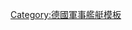 {{Navbox
|name  = 德國巡洋艦
|title = [[德国巡洋舰]]
|state = {{{state|autocollapse}}}
|style = wide
|bodyclass = hlist
|image = [[Image:War Ensign of Germany (1867-1892).svg|70px]]<br/><br/>[[Image:War Ensign of Germany (1892-1903).svg|70px]]<br/><br/>[[Image:War Ensign of Germany (1903-1918).svg|70px]]<br/><br/>[[Image:War Ensign of Germany (1921-1933).svg|70px]]<br/><br/>[[Image:War Ensign of Germany (1933-1935).svg|70px]]<br/><br/>[[Image:War Ensign of Germany (1935-1938).svg|70px]]<br/><br/>[[Image:War ensign of Germany (1938–1945).svg|70px]]
|above = ''斜體字''為未建成艦

|group1 = <div style="text-align: center;">[[德国重巡洋舰列表|重巡洋艦]]</div>
|list1 =
{{Navbox|child
  |evenodd = swap
|group1 = <div style="text-align: center;">[[德国级装甲舰|德國級]]<sup><small>註1</small></sup></div>
|list1 =
* [[德國號裝甲艦|德國號／呂佐號]]
* [[舍尔将军号装甲舰|舍爾海軍上將號]]
* [[施佩伯爵将军号装甲舰|施佩伯爵將軍號]]

|group2 = [[希佩尔海军上将级重巡洋舰|希佩爾海軍上將級]]
|list2 =
* [[希佩爾海軍上將號重巡洋艦|希佩爾海軍上將號]]
* [[布呂歇爾號重巡洋艦|布呂歇爾號]]
* [[欧根亲王号重巡洋舰|歐根親王號]]
* ''[[塞德利茨號重巡洋艦|塞德利茨號]]''
* ''[[吕措号重巡洋舰|呂佐號]]''
}}

|group2 = <div style="text-align: center;">[[德国轻巡洋舰列表|輕巡洋艦]]</div>
|list2 =
{{Navbox|child
  |evenodd = swap
|group1 = <div style="text-align: center;">[[瞪羚级小巡洋舰|瞪羚級]]</div>
|list1 =
* [[瞪羚号小巡洋舰|瞪羚號]]
* [[尼俄伯号小巡洋舰|尼俄伯號]]
* [[宁芙号小巡洋舰|寧芙號]]
* [[忒提斯号小巡洋舰|忒提斯號]]
* [[阿里阿德涅号小巡洋舰|阿里阿德涅號]]
* [[阿玛宗号小巡洋舰|亞馬遜號]]
* [[美杜莎号小巡洋舰|美杜莎號]]
* [[女性之赞号小巡洋舰|女性之贊號]]
* [[阿科纳号小巡洋舰|阿科納號]]
* [[温蒂妮号小巡洋舰|溫蒂妮號]]

|group2 = <div style="text-align: center;">[[不来梅级小巡洋舰|不萊梅級]]</div>
|list2 =
* [[不来梅号小巡洋舰|不萊梅號]]
* [[汉堡号小巡洋舰|漢堡號]]
* [[柏林号小巡洋舰|柏林號]]
* [[吕贝克号小巡洋舰|呂貝克號]]
* [[慕尼黑号小巡洋舰|慕尼黑號]]
* [[莱比锡号小巡洋舰|萊比錫號]]
* [[但泽号小巡洋舰|但澤號]]

|group3 = [[柯尼斯堡级小巡洋舰 (1905年)|柯尼斯堡級 (1905年)]]
|list3 =
* [[柯尼斯堡号小巡洋舰 (1905年)|柯尼斯堡號]]
* [[纽伦堡号小巡洋舰 (1906年)|紐倫堡號]]
* [[斯图加特号小巡洋舰|斯圖加特號]]
* [[斯德丁号小巡洋舰|斯德丁號]]

|group4 = <div style="text-align: center;">[[德累斯顿级小巡洋舰|德累斯頓級]]</div>
|list4 =
* [[德累斯顿号小巡洋舰 (1907年)|德累斯頓號]]
* [[埃姆登号小巡洋舰 (1908年)|埃姆登號]]

|group5 = <div style="text-align: center;">[[科尔贝格级小巡洋舰|科爾貝格級]]</div>
|list5 =
* [[科尔贝格号小巡洋舰|科爾貝格號]]
* [[美因茨号小巡洋舰|美因茨號]]
* [[科隆号小巡洋舰 (1909年)|科隆號]]
* [[奥格斯堡号小巡洋舰|奧格斯堡號]]

|group6 = <div style="text-align: center;">[[马格德堡级小巡洋舰|馬德堡級]]</div>
|list6 =
* [[马格德堡号小巡洋舰|馬德堡號]]
* [[布雷斯劳号小巡洋舰|布雷斯勞號]]
* [[斯特拉斯堡号小巡洋舰|史特拉斯堡號]]
* [[施特拉尔松德号小巡洋舰|施特拉爾松德號]]

|group7 = <div style="text-align: center;">[[卡尔斯鲁厄级小巡洋舰|卡爾斯魯厄級]]</div>
|list7 =
* [[卡尔斯鲁厄号小巡洋舰 (1912年)|卡爾斯魯厄號]]
* [[罗斯托克号小巡洋舰 (1912年)|羅斯托克號]]

|group8 = <div style="text-align: center;">[[格劳登茨级小巡洋舰|格勞登茲級]]</div>
|list8 =
* [[格劳登茨号小巡洋舰|格勞登茲號]]
* [[雷根斯堡号小巡洋舰|雷根斯堡號]]

|group9 = <div style="text-align: center;">[[皮劳级小巡洋舰|皮勞級]]</div>
|list9 =
* [[皮劳号小巡洋舰|皮勞號]]
* [[埃尔宾号小巡洋舰|埃爾賓號]]

|group10 = <div style="text-align: center;">[[威斯巴登级小巡洋舰|威斯巴登級]]</div>
|list10 =
* [[威斯巴登号小巡洋舰 (1915年)|威斯巴登號]]
* [[法兰克福号小巡洋舰|法蘭克福號]]

|group11 = [[柯尼斯堡级小巡洋舰 (1915年)|柯尼斯堡級 (1915年)]]
|list11 =
* [[柯尼斯堡号小巡洋舰 (1915年)|柯尼斯堡號]]
* [[卡尔斯鲁厄号小巡洋舰 (1916年)|卡爾斯魯厄號]]
* [[埃姆登号小巡洋舰 (1916年)|埃姆登號]]
* [[纽伦堡号小巡洋舰 (1916年)|紐倫堡號]]

|group12 = <div style="text-align: center;">[[科隆级小巡洋舰|科隆級]]</div>
|list12 =
* [[科隆号小巡洋舰 (1916年)|科隆號]]
* [[德累斯顿号小巡洋舰 (1917年)|德累斯頓號]]
* ''[[威斯巴登号小巡洋舰 (1917年)|威斯巴登號]]''
* ''[[马格德堡号小巡洋舰 (1917年)|馬德堡號]]''
* ''[[莱比锡号小巡洋舰 (1918年)|萊比錫號]]''
* ''[[罗斯托克号小巡洋舰 (1918年)|羅斯托克號]]''
* ''[[女性之赞号小巡洋舰 (1918年)|女性之贊號]]''
* ''科隆代艦''
* ''埃姆登代艦''
* ''卡爾斯魯厄代艦''

|group13 = [[柯尼斯堡级轻巡洋舰|柯尼斯堡級 (1927年)]]
|list13 =
* [[柯尼斯堡号轻巡洋舰|柯尼斯堡號]]
* [[卡尔斯鲁厄号轻巡洋舰|卡爾斯魯厄號]]
* [[科隆号轻巡洋舰|科隆號]]

|group14 = <div style="text-align: center;">[[萊比錫級輕巡洋艦|萊比錫級]]</div>
|list14 =
* [[萊比錫號輕巡洋艦|萊比錫號]]
* [[紐倫堡號輕巡洋艦|紐倫堡號]]

|group15 = <div style="text-align: center;">無同級艦</div>
|list15 =
* {{link-en|赫拉號通報艦|SMS Hela|赫拉號}}<sup><small>註2</small></sup>
* [[埃姆登号轻巡洋舰|埃姆登號]]
}}

|group3 = <div style="text-align: center;">[[德国装甲巡洋舰列表|裝甲巡洋艦]]</div>
|list3 =
{{Navbox|child
  |evenodd = swap
|group1 = [[阿达尔贝特亲王级大巡洋舰|阿達爾貝特親王級]]
|list1 =
* [[阿达尔贝特亲王号大巡洋舰|阿達爾貝特親王號]]
* [[腓特烈·卡尔号大巡洋舰|腓特烈·卡爾號]]

|group2 = <div style="text-align: center;">[[罗恩级大巡洋舰|羅恩級]]</div>
|list2 =
* [[罗恩号大巡洋舰|羅恩號]]
* [[约克号大巡洋舰|約克號]]

|group3 = <div style="text-align: center;">[[沙恩霍斯特级大巡洋舰|沙恩霍斯特級]]</div>
|list3 =
* [[沙恩霍斯特号大巡洋舰|沙恩霍斯特號]]
* [[格奈森瑙号大巡洋舰|格奈森瑙號]]

|group4 = <div style="text-align: center;">無同級艦</div>
|list4 =
* [[俾斯麦首爵号装甲巡洋舰|俾斯麥首爵號]]
* [[海因里希亲王号装甲巡洋舰|海因里希親王號]]
* [[布吕歇尔号大巡洋舰|布呂歇爾號]]
}}

|group4 = <div style="text-align: center;">[[德国防护巡洋舰列表|防護巡洋艦]]</div>
|list4 =
{{Navbox|child
  |evenodd = swap
|group1 = <div style="text-align: center;">[[伊伦娜级防护巡洋舰|伊倫娜級]]</div>
|list1 =
* [[伊伦娜号防护巡洋舰|伊倫娜號]]
* [[威廉王妃号防护巡洋舰|威廉王妃號]]

|group2 = [[维多利亚·路易丝级防护巡洋舰|維多利亞·路易絲級]]
|list2 =
* [[维多利亚·路易丝号防护巡洋舰|維多利亞·路易絲號]]
* [[赫塔号防护巡洋舰|赫塔號]]
* [[弗蕾亚号防护巡洋舰|弗蕾亞號]]
* [[菲内塔号防护巡洋舰|菲內塔號]]
* [[汉萨号防护巡洋舰|漢薩號]]

|group3 = <div style="text-align: center;">無同級艦</div>
|list3 =
* [[奥古斯塔皇后号防护巡洋舰|奧古斯塔皇后號]]
}}

|group5 = [[德国无防护巡洋舰列表|無防護巡洋艦]]
|list5 =
{{Navbox|child
  |evenodd = swap
|group1 = <div style="text-align: center;">{{link-en|燕子級無防護巡洋艦|Schwalbe-class cruiser|燕子級}}</div>
|list1 =
* {{link-en|燕子號無防護巡洋艦|SMS Schwalbe|燕子號}}
* {{link-en|食雀鷹號無防護巡洋艦|SMS Sperber|食雀鷹號}}

|group2 = <div style="text-align: center;">{{link-en|美洲鷹級無防護巡洋艦|Bussard-class cruiser|美洲鷹級}}</div>
|list2 =
* {{link-en|美洲鷹號無防護巡洋艦|SMS Bussard|美洲鷹號}}
* {{link-en|隼號無防護巡洋艦|SMS Falke|隼號}}
* {{link-en|海鷹號無防護巡洋艦|SMS Seeadler|海鷹號}}
* {{link-en|禿鷲號無防護巡洋艦|SMS Condor|禿鷲號}}
* {{link-en|鸕鶿號無防護巡洋艦|SMS Cormoran (1892)|鸕鶿號}}
* {{link-en|兀鷹號無防護巡洋艦|SMS Geier|兀鷹號}}

|group3 = 無同級艦
|list3 =
* {{link-en|吉菲昂號無防護巡洋艦|SMS Gefion|吉菲昂號}}
}}

|group6 = <div style="text-align: center;">[[布雷巡洋舰|佈雷巡洋艦]]</div>
|list6 =
{{Navbox|child
  |evenodd = swap
|group1 = {{link-en|鸚鵡螺級佈雷巡洋艦|Nautilus-class minelayer|鸚鵡螺級}}
|list1 =
* {{link-en|鸚鵡螺號佈雷巡洋艦|SMS Nautilus (1906)|鸚鵡螺號}}
* {{link-en|信天翁號佈雷巡洋艦|SMS Albatross (1907)|信天翁號}}

|group2 = <div style="text-align: center;">[[丽蝇级布雷巡洋舰|麗蠅級]]</div>
|list2 =
* [[丽蝇号布雷巡洋舰|麗蠅號]]
* [[牛虻号布雷巡洋舰|牛虻號]]
}}

|group7 = 其它未建成艦
|list7 =
{{Navbox|child
  |evenodd = swap
|group1 = 重巡洋艦
|list1 =
{{Navbox|child
  |evenodd = swap
|group1 = ''[[D級裝甲艦|D級]]''<sup><small>註3</small></sup>
|list1 =
* ''D艦 / 艾爾薩斯代艦''
* ''E艦 / 黑森代艦''

|group2 = ''[[P級裝甲艦|P級]]''<sup><small>註3</small></sup>
|list2 =
* ''P1''
* ''P2''
* ''P3''
* ''P4''
* ''P5''
* ''P6''
* ''P7''
* ''P8''
* ''P9''
* ''P10''
* ''P11''
* ''P12''
}}

|group2 = 輕巡洋艦
|list2 =
{{Navbox|child
  |evenodd = swap
|group1 = <div style="text-align: center;">''[[舰队巡洋舰|FK方案]]''</div>
|list1 =
* 不適用

|group2 = <div style="text-align: center;">''[[M級輕巡洋艦|M級]]''</div>
|list2 =
* ''M艦''
* ''N艦''
* ''O艦''
* ''P艦''

|group3 = ''改良M級''<sup><small>註4</small></sup>
|list3 =
* ''Q艦''
* ''R艦''

|group4 = ''[[遠洋偵察級輕巡洋艦|遠洋偵察級]]''
|list4 =
* ''SP1 / Z40''
* ''SP2 / Z41''
* ''SP3 / Z42''
* ''SP4''
* ''SP5''
* ''SP6''
}}
}}

|below =
<small>註1：此艦級原本分類為「裝甲艦」，1940年間重新分類為「重巡洋艦」</small><br/><small>註2：此艦原本分類為「通報艦」，1899年間重新分類為「輕巡洋艦」</small><br/><small>註3：此艦級在設計時分類為「裝甲艦」，但性能規格上實際分類為「重巡洋艦」</small><br/><small>註4：此艦級為M級放大版本，設計上與M級有差別，故稱作「改良M級」並歸類至M級中，而有時會被單獨分類出一級</small>
* [[Template:德國航空母艦|航空母艦]]
* [[Template:德國戰列艦|戰艦]]
* [[Template:德國戰鬥巡洋艦|戰鬥巡洋艦]]
* [[Template:德國裝甲艦|裝甲艦 (袖珍戰艦)]]
* [[Template:德國鐵甲艦|鐵甲艦]]
* [[Template:德國巡洋艦|巡洋艦]]
* 驅逐艦
** [[Template:德國大型魚雷艇|大型魚雷艇]]
** [[Template:德國二戰時期驅逐艦|二戰時期驅逐艦]]
** [[Template:德國二戰後驅逐艦|二戰後驅逐艦]]
}}
<noinclude>
{{collapsible option}}
[[Category:德國軍事艦艇模板]]
</noinclude>